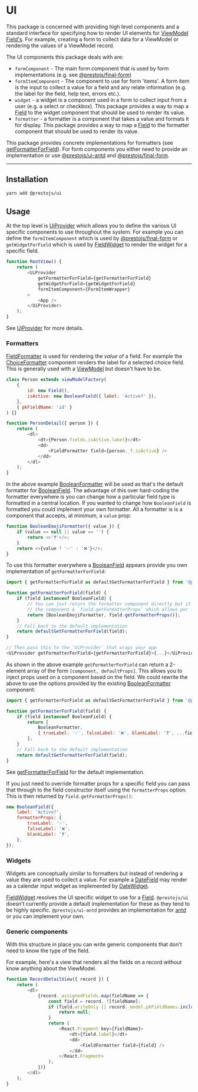 

# UI

This package is concerned with providing high level components and a standard interface for specifying how to render
UI elements for [ViewModel](/docs/viewmodel) [Field's](doc:Field). For example, creating a form to collect data for
a ViewModel or rendering the values of a ViewModel record.

The UI components this package deals with are:

-   `formComponent` - The main form component that is used by form implementations (e.g. see [@prestojs/final-form](/docs/final-form))
-   `formItemComponent` - The component to use for form 'items'. A form item is the input to collect a value for a field and any
    relate information (e.g. the label for the field, help text, errors etc.).
-   `widget` - a widget is a component used in a form to collect input from a user (e.g. a select or checkbox). This package provides a way
    to map a [Field](doc:Field) to the widget component that should be used to render its value.
-   `formatter` - a formatter is a component that takes a value and formats it for display. This package provides a way
    to map a [Field](doc:Field) to the formatter component that should be used to render its value.

This package provides concrete implementations for formatters (see [getFormatterForField](doc:getFormatterForField)). For
form components you either need to provide an implementation or use [@prestojs/ui-antd](/docs/ui-antd) and [@prestojs/final-form](/docs/final-form).

---

## Installation

```bash
yarn add @prestojs/ui
```

## Usage

At the top level is [UiProvider](doc:UiProvider) which allows you to define the various UI specific components to use throughout
the system. For example you can define the `formItemComponent` which is used by [@prestojs/final-form](/docs/final-form)
or `getWidgetForField` which is used by [FieldWidget](doc:FieldWidget) to render the widget for a specific field.

```js
function RootView() {
    return (
        <UiProvider
            getFormatterForField={getFormatterForField}
            getWidgetForField={getWidgetForField}
            formItemComponent={FormItemWrapper}
        >
            <App />
        </UiProvider>
    );
}
```

See [UiProvider](doc:UiProvider) for more details.

### Formatters

[FieldFormatter](doc:FieldFormatter) is used for rendering the _value_ of a field. For example the [ChoiceFormatter](doc:ChoiceFormatter)
component renders the label for a selected choice field. This is generally used with a [ViewModel](doc:viewModelFactory) but
doesn't have to be.

```js
class Person extends viewModelFactory(
    {
        id: new Field(),
        isActive: new BooleanField({ label: 'Active?' }),
    },
    { pkFieldName: 'id' }
) {}

function PersonDetail({ person }) {
    return (
        <dl>
            <dt>{Person.fields.isActive.label}</dt>
            <dd>
                <FieldFormatter field={person._f.isActive} />
            </dd>
        </dl>
    );
}
```

In the above example [BooleanFormatter](doc:BooleanFormatter) will be used as that's the default formatter for [BooleanField](doc:BooleanField).
The advantage of this over hard-coding the formatter everywhere is you can change how a particular field type is formatted
in a central location. If you wanted to change how `BooleanField` is formatted you could implement your own formatter. All
a formatter is is a component that accepts, at minimum, a `value` prop:

```js
function BooleanEmojiFormatter({ value }) {
    if (value == null || value == '') {
        return <>'❓'</>;
    }
    return <>{value ? '✅' : '❌'}</>;
}
```

To use this formatter everywhere a [BooleanField](doc:BooleanField) appears provide you own implementation of
`getFormatterForField`:

```js
import { getFormatterForField as defaultGetFormatterForField } from '@prestojs/ui';

function getFormatterForField(field) {
    if (field instanceof BooleanField) {
        // You can just return the formatter component directly but it's good practice to return
        // the component & `field.getFormatterProps` which allows per field customisations.
        return [BooleanEmojiFormatter, field.getFormatterProps()];
    }
    // Fall back to the default implementation
    return defaultGetFormatterForField(field);
}

// Then pass this to the `UiProvider` that wraps your app
<UiProvider getFormatterForField={getFormatterForField}>{...}</UiProvider>
```

As shown in the above example `getFormatterForField` can return a 2-element array of the form `[component, defaultProps]`.
This allows you to inject props used on a component based on the field. We could rewrite the above to use the options
provided by the existing [BooleanFormatter](doc:BooleanFormatter) component:

```js
import { getFormatterForField as defaultGetFormatterForField } from '@prestojs/ui';

function getFormatterForField(field) {
    if (field instanceof BooleanField) {
        return [
            BooleanFormatter,
            { trueLabel: '✅', falseLabel: '❌', blankLabel: '❓', ...field.getFormatterProps() },
        ];
    }
    // Fall back to the default implementation
    return defaultGetFormatterForField(field);
}
```

See [getFormatterForField](doc:getFormatterForField) for the default implementation.

If you just need to override formatter props for a specific field you can pass that through to the field constructor
itself using the `formatterProps` option. This is then returned by `field.getFormatterProps()`:

```js
new BooleanField({
    label: 'Active?',
    formatterProps: {
        trueLabel: '✅',
        falseLabel: '❌',
        blankLabel: '❓',
    },
});
```

### Widgets

Widgets are conceptually similar to formatters but instead of rendering a value they are used to collect a value.
For example a [DateField](doc:DateField) may render as a calendar input widget as implemented by [DateWidget](doc:DateWidget).

[FieldWidget](doc:FieldWidget) resolves the UI specific widget to use for a [Field](doc:Field). `@prestojs/ui` doesn't
currently provide a default implementation for these as they tend to be highly specific. `@prestojs/ui-antd` provides an implementation
for [antd](https://ant.design) or you can implement your own.

### Generic components

With this structure in place you can write generic components that don't need to know the type of the field.

For example, here's a view that renders all the fields on a record without know anything about the ViewModel.

```js
function RecordDetailView({ record }) {
    return (
        <dl>
            {record._assignedFields.map(fieldName => {
                const field = record._f[fieldName];
                if (field.writeOnly || record._model.pkFieldNames.includes(fieldName)) {
                    return null;
                }
                return (
                    <React.Fragment key={fieldName}>
                        <dt>{field.label}</dt>
                        <dd>
                            <FieldFormatter field={field} />
                        </dd>
                    </React.Fragment>
                );
            })}
        </dl>
    );
}
```
